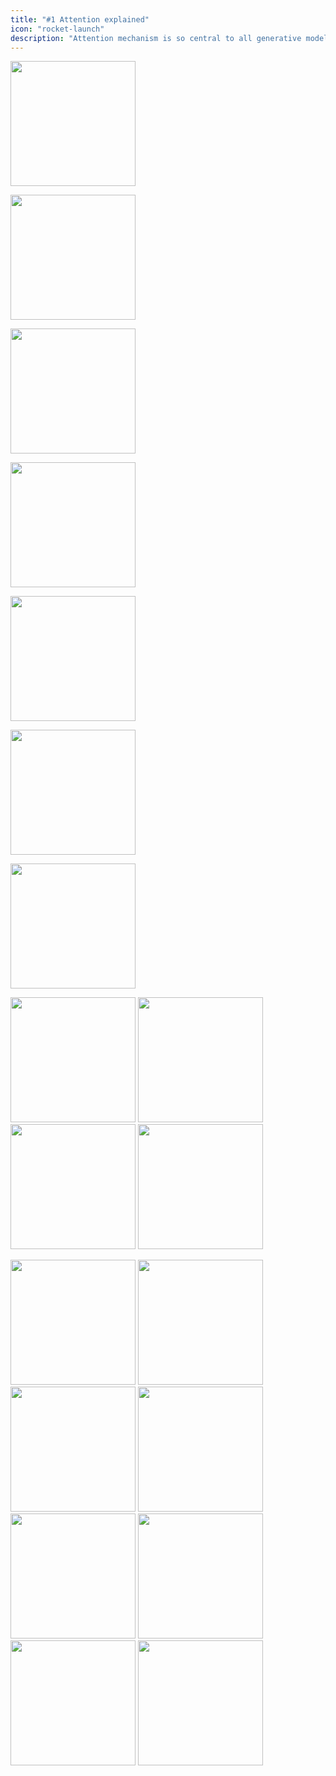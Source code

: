 ```yaml
---
title: "#1 Attention explained"
icon: "rocket-launch"
description: "Attention mechanism is so central to all generative models today. Let's talk about how it works!"
---
```


<img
  height="200"
  src="https://fly.storage.tigris.dev/ai-cartoons/ai-explained-1-attention/1.png"
/>

<img
  height="200"
  src="https://fly.storage.tigris.dev/ai-cartoons/ai-explained-1-attention/2.png"
/>

<img
  height="200"
  src="https://fly.storage.tigris.dev/ai-cartoons/ai-explained-1-attention/3.png"
/>

<img
  height="200"
  src="https://fly.storage.tigris.dev/ai-cartoons/ai-explained-1-attention/4.png"
/>

<img
  height="200"
  src="https://fly.storage.tigris.dev/ai-cartoons/ai-explained-1-attention/5.png"
/>

<img
  height="200"
  src="https://fly.storage.tigris.dev/ai-cartoons/ai-explained-1-attention/6.png"
/>

<img
  height="200"
  src="https://fly.storage.tigris.dev/ai-cartoons/ai-explained-1-attention/7.png"
/>

<img
  height="200"
  src="https://fly.storage.tigris.dev/ai-cartoons/ai-explained-1-attention/8.png"
/>
<img
  height="200"
  src="https://fly.storage.tigris.dev/ai-cartoons/ai-explained-1-attention/9.png"
/>
<img
  height="200"
  src="https://fly.storage.tigris.dev/ai-cartoons/ai-explained-1-attention/10.png"
/>
<img
  height="200"
  src="https://fly.storage.tigris.dev/ai-cartoons/ai-explained-1-attention/11.png"
/>

<img
  height="200"
  src="https://fly.storage.tigris.dev/ai-cartoons/ai-explained-1-attention/13.png"
/>
<img
  height="200"
  src="https://fly.storage.tigris.dev/ai-cartoons/ai-explained-1-attention/14.png"
/>
<img
  height="200"
  src="https://fly.storage.tigris.dev/ai-cartoons/ai-explained-1-attention/15.png"
/>
<img
  height="200"
  src="https://fly.storage.tigris.dev/ai-cartoons/ai-explained-1-attention/16.png"
/>
<img
  height="200"
  src="https://fly.storage.tigris.dev/ai-cartoons/ai-explained-1-attention/17.png"
/>
<img
  height="200"
  src="https://fly.storage.tigris.dev/ai-cartoons/ai-explained-1-attention/18.png"
/>
<img
  height="200"
  src="https://fly.storage.tigris.dev/ai-cartoons/ai-explained-1-attention/19.png"
/>
<img
  height="200"
  src="https://fly.storage.tigris.dev/ai-cartoons/ai-explained-1-attention/20.png"
/>
